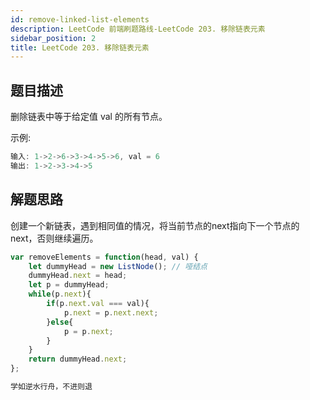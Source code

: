 ```yaml
---
id: remove-linked-list-elements
description: LeetCode 前端刷题路线-LeetCode 203. 移除链表元素
sidebar_position: 2
title: LeetCode 203. 移除链表元素
---
```


## 题目描述
删除链表中等于给定值 val 的所有节点。

示例:

```javascript
输入: 1->2->6->3->4->5->6, val = 6
输出: 1->2->3->4->5
```

## 解题思路
创建一个新链表，遇到相同值的情况，将当前节点的next指向下一个节点的next，否则继续遍历。

```javascript
var removeElements = function(head, val) {
    let dummyHead = new ListNode(); // 哑结点
    dummyHead.next = head;
    let p = dummyHead;
    while(p.next){
        if(p.next.val === val){
            p.next = p.next.next;
        }else{
            p = p.next;
        }
    }
    return dummyHead.next;
};
```


```javascript
学如逆水行舟，不进则退
```


